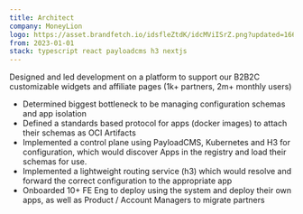 ```yaml
---
title: Architect
company: MoneyLion
logo: https://asset.brandfetch.io/idsfleZtdK/idcMViISrZ.png?updated=1668515673414
from: 2023-01-01
stack: typescript react payloadcms h3 nextjs
---
```


Designed and led development on a platform to support our B2B2C customizable widgets and affiliate pages (1k+ partners, 2m+ monthly users)

-   Determined biggest bottleneck to be managing configuration schemas and app isolation
-   Defined a standards based protocol for apps (docker images) to attach their schemas as OCI Artifacts
-   Implemented a control plane using PayloadCMS, Kubernetes and H3 for configuration, which would discover Apps in the registry and load their schemas for use.
-   Implemented a lightweight routing service (h3) which would resolve and forward the correct configuration to the appropriate app
-   Onboarded 10+ FE Eng to deploy using the system and deploy their own apps, as well as Product / Account Managers to migrate partners
